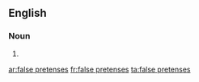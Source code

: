 ==English==

===Noun===
{{head|en|noun plural form}}

# {{plural of|false pretense|lang=en}}

[[ar:false pretenses]]
[[fr:false pretenses]]
[[ta:false pretenses]]